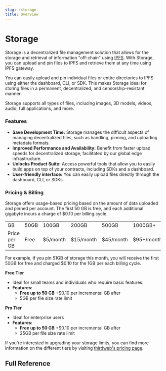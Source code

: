 ```yaml
---
slug: /storage
title: Overview
---
```



# Storage

Storage is a decentralized file management solution that allows for the storage and retrieval of information "off-chain" using [IPFS](https://portal.thirdweb.com/glossary/ipfs). With Storage, you can upload and pin files to IPFS and retrieve them at any time using IPFS gateway.

You can easily upload and pin individual files or entire directories to IPFS using either the dashboard, CLI, or SDK. This makes Storage ideal for storing files in a permanent, decentralized, and censorship-resistant manner.

Storage supports all types of files, including images, 3D models, videos, audio, full applications, and more.

### Features

- **Save Development Time:** Storage manages the difficult aspects of managing decentralized files, such as handling, pinning, and uploading metadata formats.
- **Improved Performance and Availability:** Benefit from faster upload speeds for decentralized storage, facilitated by our global edge infrastructure.
- **Unlocks Product Suite:** Access powerful tools that allow you to easily build apps on top of your contracts, including SDKs and a dashboard.
- **User-friendly interface:** You can easily upload files directly through the dashboard, CLI, or SDKs.

<OpenSourceInfo
  repoName="storage"
  repoUrl="https://github.com/thirdweb-dev/js/tree/main/packages/storage"
/>

### Pricing & Billing

Storage offers usage-based pricing based on the amount of data uploaded and pinned per account. The first 50 GB is free, and each additional gigabyte incurs a charge of $0.10 per billing cycle.

<table>
  <tr>
    <td>GB</td>
    <td>50GB</td>
    <td>100GB</td>
    <td>200GB</td>
    <td>500GB</td>
    <td>1000GB+</td>
  </tr>
  <tr>
    <td>Price per GB</td>
    <td>Free</td>
    <td>$5/month</td>
    <td>$15/month</td>
    <td>$45/month</td>
    <td>$95+/month</td>
  </tr>
</table>

For example, if you pin 51GB of storage this month, you will receive the first 50GB for free and charged $0.10 for the 1GB per each billing cycle.

**Free Tier**

- Ideal for small teams and individuals who require basic features.
- **Features:**
  - **Free up to 50 GB** +$0.10 per incremental GB after
  - 5GB per file size rate limit

**Pro Tier**

- Ideal for enterprise users
- **Features:**
  - **Free up to 50 GB** +$0.10 per incremental GB after
  - 25GB per file size rate limit

If you're interested in upgrading your storage limits, you can find more information on the different tiers by visiting [thirdweb's pricing page](https://thirdweb.com/pricing).

## Full Reference

<div className="row" style={{ marginBottom: 12 }}>
  <div className="col col--4" style={{ padding: 8 }}>
    <QuickstartCard
      name="CLI"
      link="/cli/upload"
      image="/assets/product/CLI.png"
    />
  </div>
  <div className="col col--4" style={{ padding: 8 }}>
    <QuickstartCard
      name="Dashboard"
      link="https://thirdweb.com/dashboard/storage"
      image="/assets/product/dashboard.png"
    />
  </div>
  <div className="col col--4" style={{ padding: 8 }}>
    <QuickstartCard
      name="React"
      link="/react/react.usestorage"
      image="/assets/languages/react.png"
    />
  </div>
  <div className="col col--4" style={{ padding: 8 }}>
    <QuickstartCard
      name="React Native"
      link="/react-native/storage"
      image="/assets/languages/react.png"
    />
  </div>
  <div className="col col--4" style={{ padding: 8 }}>
    <QuickstartCard
      name="TypeScript"
      link="/typescript/storage"
      image="/assets/languages/typescript.png"
    />
  </div>
  <div className="col col--4" style={{ padding: 8 }}>
    <QuickstartCard
      name="Python"
      link="/python/python.storage"
      image="/assets/languages/python.png"
    />
  </div>
  <div className="col col--4" style={{ padding: 8 }}>
    <QuickstartCard
      name="Go"
      link="/go/storage"
      image="/assets/languages/go.png"
    />
  </div>
  <div className="col col--4" style={{ padding: 8 }}>
    <QuickstartCard
      name="Unity"
      link="/unity/storage"
      image="/assets/languages/unity.webp"
    />
  </div>
</div>
